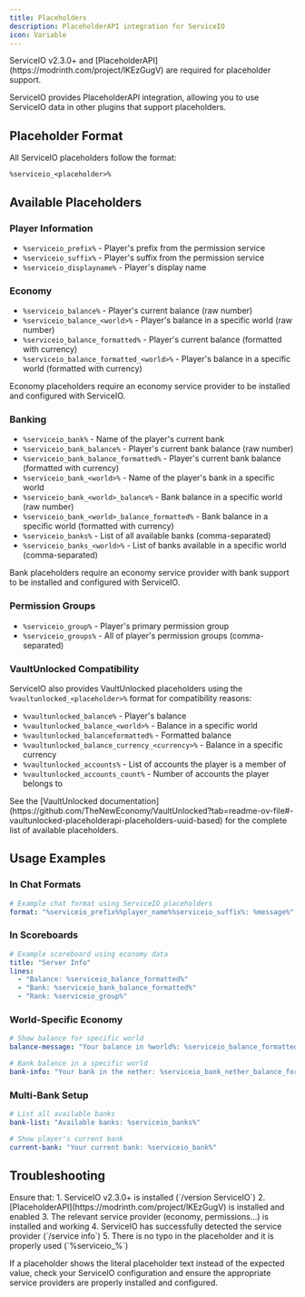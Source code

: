 ```yaml
---
title: Placeholders
description: PlaceholderAPI integration for ServiceIO
icon: Variable
---
```




<Callout title="Requirements">
  ServiceIO v2.3.0+ and [PlaceholderAPI](https://modrinth.com/project/lKEzGugV) are required for placeholder support.
</Callout>

ServiceIO provides PlaceholderAPI integration, allowing you to use ServiceIO data in other plugins that support placeholders.

## Placeholder Format

All ServiceIO placeholders follow the format:
```
%serviceio_<placeholder>%
```

## Available Placeholders

### Player Information
- `%serviceio_prefix%` - Player's prefix from the permission service
- `%serviceio_suffix%` - Player's suffix from the permission service  
- `%serviceio_displayname%` - Player's display name

### Economy
- `%serviceio_balance%` - Player's current balance (raw number)
- `%serviceio_balance_<world>%` - Player's balance in a specific world (raw number)
- `%serviceio_balance_formatted%` - Player's current balance (formatted with currency)
- `%serviceio_balance_formatted_<world>%` - Player's balance in a specific world (formatted with currency)

<Callout type="info" title="Economy Placeholders">
  Economy placeholders require an economy service provider to be installed and configured with ServiceIO.
</Callout>

### Banking
- `%serviceio_bank%` - Name of the player's current bank
- `%serviceio_bank_balance%` - Player's current bank balance (raw number)
- `%serviceio_bank_balance_formatted%` - Player's current bank balance (formatted with currency)
- `%serviceio_bank_<world>%` - Name of the player's bank in a specific world
- `%serviceio_bank_<world>_balance%` - Bank balance in a specific world (raw number)
- `%serviceio_bank_<world>_balance_formatted%` - Bank balance in a specific world (formatted with currency)
- `%serviceio_banks%` - List of all available banks (comma-separated)
- `%serviceio_banks_<world>%` - List of banks available in a specific world (comma-separated)

<Callout type="info" title="Bank Placeholders">
  Bank placeholders require an economy service provider with bank support to be installed and configured with ServiceIO.
</Callout>

### Permission Groups
- `%serviceio_group%` - Player's primary permission group
- `%serviceio_groups%` - All of player's permission groups (comma-separated)

### VaultUnlocked Compatibility

ServiceIO also provides VaultUnlocked placeholders using the `%vaultunlocked_<placeholder>%` format for compatibility reasons:

- `%vaultunlocked_balance%` - Player's balance
- `%vaultunlocked_balance_<world>%` - Balance in a specific world
- `%vaultunlocked_balanceformatted%` - Formatted balance
- `%vaultunlocked_balance_currency_<currency>%` - Balance in a specific currency
- `%vaultunlocked_accounts%` - List of accounts the player is a member of
- `%vaultunlocked_accounts_count%` - Number of accounts the player belongs to

<Callout type="info" title="VaultUnlocked Placeholders">
  See the [VaultUnlocked documentation](https://github.com/TheNewEconomy/VaultUnlocked?tab=readme-ov-file#-vaultunlocked-placeholderapi-placeholders-uuid-based) for the complete list of available placeholders.
</Callout>

## Usage Examples

### In Chat Formats
```yaml
# Example chat format using ServiceIO placeholders
format: "%serviceio_prefix%%player_name%%serviceio_suffix%: %message%"
```

### In Scoreboards
```yaml
# Example scoreboard using economy data
title: "Server Info"
lines:
  - "Balance: %serviceio_balance_formatted%"
  - "Bank: %serviceio_bank_balance_formatted%"
  - "Rank: %serviceio_group%"
```

### World-Specific Economy
```yaml
# Show balance for specific world
balance-message: "Your balance in %world%: %serviceio_balance_formatted_world%"

# Bank balance in a specific world  
bank-info: "Your bank in the nether: %serviceio_bank_nether_balance_formatted%"
```

### Multi-Bank Setup
```yaml
# List all available banks
bank-list: "Available banks: %serviceio_banks%"

# Show player's current bank
current-bank: "Your current bank: %serviceio_bank%"
```

## Troubleshooting

<Callout type="error" title="Placeholder Not Working?">
  Ensure that:
  1. ServiceIO v2.3.0+ is installed (`/version ServiceIO`)
  2. [PlaceholderAPI](https://modrinth.com/project/lKEzGugV) is installed and enabled
  3. The relevant service provider (economy, permissions...) is installed and working
  4. ServiceIO has successfully detected the service provider (`/service info`)
  5. There is no typo in the placeholder and it is properly used (`%serviceio_<placeholder>%`)
</Callout>

If a placeholder shows the literal placeholder text instead of the expected value, check your ServiceIO configuration and ensure the appropriate service providers are properly installed and configured.